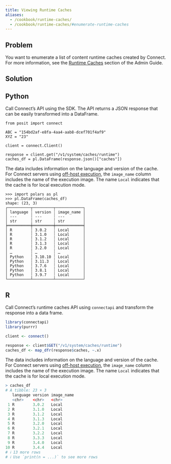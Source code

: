 ```yaml
---
title: Viewing Runtime Caches
aliases:
  - /cookbook/runtime-caches/
  - /cookbook/runtime-caches/#enumerate-runtime-caches
---
```


## Problem

You want to enumerate a list of content runtime caches created by Connect. For more information, see the [Runtime Caches](https://docs.posit.co/connect/admin/server-management/runtime-caches/index.html) section of the Admin Guide.

## Solution

:::{.panel-tabset group="language"}

## Python

Call Connect's API using the SDK. The API returns a JSON response that can be easily transformed into a DataFrame.

```.python
from posit import connect

ABC = "154bd2af-e8fa-4aa4-aab8-dcef701f4af9"
XYZ = "23"

client = connect.Client()

response = client.get("/v1/system/caches/runtime")
caches_df = pl.DataFrame(response.json()["caches"])
```

The data includes information on the language and version of the cache. For Connect servers using [off-host execution](https://docs.posit.co/connect/admin/getting-started/off-host-install/), the `image_name` column includes the name of the execution image. The name `Local` indicates that the cache is for local execution mode.

```.python
>>> import polars as pl
>>> pl.DataFrame(caches_df)
shape: (23, 3)
┌──────────┬─────────┬────────────┐
│ language ┆ version ┆ image_name │
│ ---      ┆ ---     ┆ ---        │
│ str      ┆ str     ┆ str        │
╞══════════╪═════════╪════════════╡
│ R        ┆ 3.0.2   ┆ Local      │
│ R        ┆ 3.1.0   ┆ Local      │
│ R        ┆ 3.1.2   ┆ Local      │
│ R        ┆ 3.1.3   ┆ Local      │
│ R        ┆ 3.2.0   ┆ Local      │
│ …        ┆ …       ┆ …          │
│ Python   ┆ 3.10.10 ┆ Local      │
│ Python   ┆ 3.11.3  ┆ Local      │
│ Python   ┆ 3.7.6   ┆ Local      │
│ Python   ┆ 3.8.1   ┆ Local      │
│ Python   ┆ 3.9.7   ┆ Local      │
└──────────┴─────────┴────────────┘
```

## R

Call Connect's runtime caches API using `connectapi` and transform the response into a data frame.

```.r
library(connectapi)
library(purrr)

client <- connect()

response <- client$GET("/v1/system/caches/runtime")
caches_df <- map_dfr(response$caches, ~.x)
```

The data includes information on the language and version of the cache. For Connect servers using [off-host execution](https://docs.posit.co/connect/admin/getting-started/off-host-install/), the `image_name` column includes the name of the execution image. The name `Local` indicates that the cache is for local execution mode.

```.r
> caches_df
# A tibble: 23 × 3
   language version image_name
   <chr>    <chr>   <chr>
 1 R        3.0.2   Local
 2 R        3.1.0   Local
 3 R        3.1.2   Local
 4 R        3.1.3   Local
 5 R        3.2.0   Local
 6 R        3.2.1   Local
 7 R        3.2.2   Local
 8 R        3.3.3   Local
 9 R        3.4.0   Local
10 R        3.4.4   Local
# ℹ 13 more rows
# ℹ Use `print(n = ...)` to see more rows
```

:::

